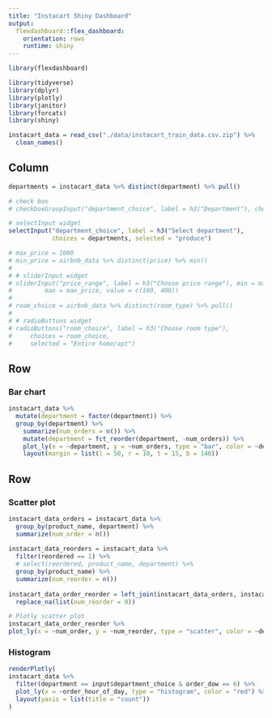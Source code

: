 ```yaml
---
title: "Instacart Shiny Dashboard"
output: 
  flexdashboard::flex_dashboard:
    orientation: rows
    runtime: shiny
---
```


```r
library(flexdashboard)
```

```r
library(tidyverse)
library(dplyr)
library(plotly)
library(janitor)
library(forcats)
library(shiny)

instacart_data = read_csv("./data/instacart_train_data.csv.zip") %>%
  clean_names()
```

Column {.sidebar}
-----------------------------------------------------------------------

```r
departments = instacart_data %>% distinct(department) %>% pull()

# check box
# checkboxGroupInput("department_choice", label = h3("Department"), choices = departments)

# selectInput widget
selectInput("department_choice", label = h3("Select department"),
            choices = departments, selected = "produce")

# max_price = 1000
# min_price = airbnb_data %>% distinct(price) %>% min()
#   
# # sliderInput widget
# sliderInput("price_range", label = h3("Choose price range"), min = min_price, 
#         max = max_price, value = c(100, 400))
# 
# room_choice = airbnb_data %>% distinct(room_type) %>% pull()
# 
# # radioButtons widget
# radioButtons("room_choice", label = h3("Choose room type"),
#     choices = room_choice, 
#     selected = "Entire home/apt")
```

Row
-----------------------------------------------------------------------

### Bar chart

```r
instacart_data %>%
  mutate(department = factor(department)) %>%
  group_by(department) %>%
    summarize(num_orders = n()) %>%
    mutate(department = fct_reorder(department, -num_orders)) %>% 
    plot_ly(x = ~department, y = ~num_orders, type = "bar", color = ~department) %>%
    layout(margin = list(l = 50, r = 10, t = 15, b = 140))
```

Row {.tabset .tabset-fade}
-----------------------------------------------------------------------

### Scatter plot

```r
instacart_data_orders = instacart_data %>%
  group_by(product_name, department) %>%
  summarize(num_order = n())
  
instacart_data_reorders = instacart_data %>%
  filter(reordered == 1) %>%
  # select(reordered, product_name, department) %>%
  group_by(product_name) %>%
  summarize(num_reorder = n())
  
instacart_data_order_reorder = left_join(instacart_data_orders, instacart_data_reorders, by = "product_name") %>%
  replace_na(list(num_reorder = 0))

# Plotly scatter plot
instacart_data_order_reorder %>% 
plot_ly(x = ~num_order, y = ~num_reorder, type = "scatter", color = ~department)
```

### Histogram

```r
renderPlotly(
instacart_data %>% 
  filter(department == input$department_choice & order_dow == 6) %>% 
  plot_ly(x = ~order_hour_of_day, type = "histogram", color = "red") %>% 
  layout(yaxis = list(title = "count"))
)
```

